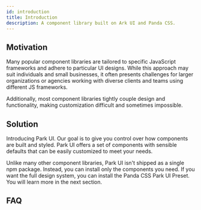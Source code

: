 ```yaml
---
id: introduction
title: Introduction
description: A component library built on Ark UI and Panda CSS.
---
```


## Motivation

Many popular component libraries are tailored to specific JavaScript frameworks and adhere to particular UI designs. While this approach may suit individuals and small businesses, it often presents challenges for larger organizations or agencies working with diverse clients and teams using different JS frameworks.

Additionally, most component libraries tightly couple design and functionality, making customization difficult and sometimes impossible.

## Solution

Introducing Park UI. Our goal is to give you control over how components are built and styled. Park UI offers a set of components with sensible defaults that can be easily customized to meet your needs.

Unlike many other component libraries, Park UI isn't shipped as a single npm package. Instead, you can install only the components you need. If you want the full design system, you can install the Panda CSS Park UI Preset. You will learn more in the next section.

## FAQ

<Faq />